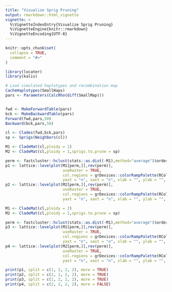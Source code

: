 ```yaml
---
title: "Visualize Sprig Pruning"
output: rmarkdown::html_vignette
vignette: >
  %\VignetteIndexEntry{Visualize Sprig Pruning}
  %\VignetteEngine{knitr::rmarkdown}
  %\VignetteEncoding{UTF-8}
---
```


```r
knitr::opts_chunk$set(
  collapse = TRUE,
  comment = "#>"
)
```

```r
library(locater)
library(kalis)

# Load simulated haplotypes and recombination map
CacheHaplotypes(SmallHaps)
pars <- Parameters(CalcRho(diff(SmallMap)))


fwd <- MakeForwardTable(pars)
bck <- MakeBackwardTable(pars)
Forward(fwd,pars,50)
Backward(bck,pars,50)

cl <- Clades(fwd,bck,pars)
sp <- Sprigs(Neighbors(cl))

M1 <- CladeMat(cl,ploidy = 1)
M2 <- CladeMat(cl,ploidy = 1,sprigs.to.prune = sp)

perm <- fastcluster::hclust(stats::as.dist(-M1),method="average")$order
p1 <- lattice::levelplot(M1[perm,][,rev(perm)],
                         useRaster = TRUE,
                         col.regions = grDevices::colorRampPalette(RColorBrewer::brewer.pal(9,name = "BuPu"))(100),
                         yaxt = "n", xaxt = "n", xlab = "", ylab = "", xaxt = "n", at = seq(0,2,len=20))
p2 <- lattice::levelplot(M2[perm,][,rev(perm)],
                         useRaster = TRUE,
                         col.regions = grDevices::colorRampPalette(RColorBrewer::brewer.pal(9,name = "BuPu"))(100),
                         yaxt = "n", xaxt = "n", xlab = "", ylab = "", xaxt = "n", at = seq(0,2,len=20))

M1 <- CladeMat(cl,ploidy = 2)
M2 <- CladeMat(cl,ploidy = 2,sprigs.to.prune = sp)

perm <- fastcluster::hclust(stats::as.dist(-M1),method="average")$order
p3 <- lattice::levelplot(M1[perm,][,rev(perm)],
                         useRaster = TRUE,
                         col.regions = grDevices::colorRampPalette(RColorBrewer::brewer.pal(9,name = "BuPu"))(100),
                         yaxt = "n", xaxt = "n", xlab = "", ylab = "", xaxt = "n", at = seq(0,4,len=20))
p4 <- lattice::levelplot(M2[perm,][,rev(perm)],
                         useRaster = TRUE,
                         col.regions = grDevices::colorRampPalette(RColorBrewer::brewer.pal(9,name = "BuPu"))(100),
                         yaxt = "n", xaxt = "n", xlab = "", ylab = "", xaxt = "n", at = seq(0,4,len=20))

print(p1, split = c(1, 1, 2, 2), more = TRUE)
print(p2, split = c(2, 1, 2, 2), more = TRUE)
print(p3, split = c(1, 2, 2, 2), more = TRUE)
print(p4, split = c(2, 2, 2, 2), more = FALSE) 


```

